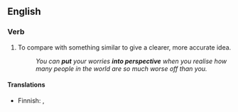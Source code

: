 ==English==

===Verb===
{{head|en|verb|head=[[put]] something [[into]] [[perspective]]}}

# {{context|idiomatic|lang=en}} To compare with something similar to give a clearer, more accurate idea.
#: ''You can '''put''' your worries '''into perspective''' when you realise how many people in the world are so much worse off than you.''

====Translations====
{{trans-top|to compare with something similar}}
* Finnish: {{t-|fi|suhteuttaa}}, {{tø|fi|[[asettaa]] [[mittasuhteisiin]]}}
{{trans-mid}}
{{trans-bottom}}